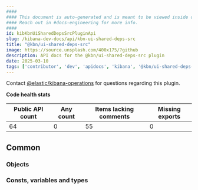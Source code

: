 ```yaml
---
####
#### This document is auto-generated and is meant to be viewed inside our experimental, new docs system.
#### Reach out in #docs-engineering for more info.
####
id: kibKbnUiSharedDepsSrcPluginApi
slug: /kibana-dev-docs/api/kbn-ui-shared-deps-src
title: "@kbn/ui-shared-deps-src"
image: https://source.unsplash.com/400x175/?github
description: API docs for the @kbn/ui-shared-deps-src plugin
date: 2025-03-10
tags: ['contributor', 'dev', 'apidocs', 'kibana', '@kbn/ui-shared-deps-src']
---
```




Contact [@elastic/kibana-operations](https://github.com/orgs/elastic/teams/kibana-operations) for questions regarding this plugin.

**Code health stats**

| Public API count  | Any count | Items lacking comments | Missing exports |
|-------------------|-----------|------------------------|-----------------|
| 64 | 0 | 55 | 0 |

## Common

### Objects
<DocDefinitionList data={kbnUiSharedDepsSrcObj.common.objects}/>

### Consts, variables and types
<DocDefinitionList data={kbnUiSharedDepsSrcObj.common.misc}/>

